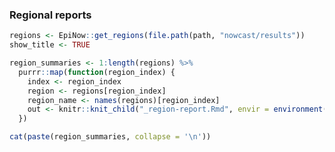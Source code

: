 ### Regional reports 


```r
regions <- EpiNow::get_regions(file.path(path, "nowcast/results"))
show_title <- TRUE

region_summaries <- 1:length(regions) %>% 
  purrr::map(function(region_index) {
    index <- region_index
    region <- regions[region_index]
    region_name <- names(regions)[region_index]
    out <- knitr::knit_child("_region-report.Rmd", envir = environment()) 
  })
```


```r
cat(paste(region_summaries, collapse = '\n'))
```
